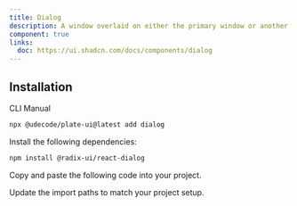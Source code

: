 ```yaml
---
title: Dialog
description: A window overlaid on either the primary window or another dialog window, rendering the content underneath inert.
component: true
links:
  doc: https://ui.shadcn.com/docs/components/dialog
---
```


## Installation

<Tabs defaultValue="cli">

<TabsList>
<TabsTrigger value="cli">CLI</TabsTrigger>
<TabsTrigger value="manual">Manual</TabsTrigger>
</TabsList>
<TabsContent value="cli">

```bash
npx @udecode/plate-ui@latest add dialog
```

</TabsContent>

<TabsContent value="manual">

<Steps>

<Step>

Install the following dependencies:

```bash
npm install @radix-ui/react-dialog
```

</Step>

<Step>

Copy and paste the following code into your project.

</Step>

<ComponentSource name="dialog" />

<Step>

Update the import paths to match your project setup.

</Step>

</Steps>

</TabsContent>

</Tabs>
